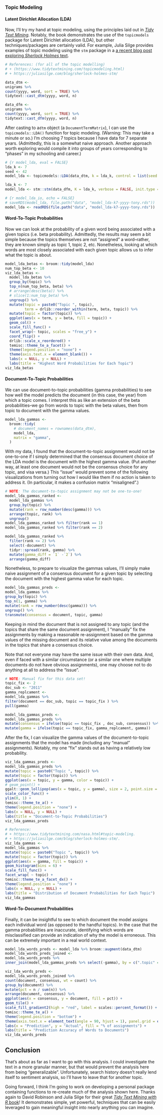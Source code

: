 

### Topic Modeling

#### Latent Dirichlet Allocation (LDA)

Now, I'll try my hand at topic modeling, using the principles laid out in
[_Tidy Text Mining_](https://www.tidytextmining.com/topicmodeling.html).
Notably, the book demonstrates the use of the `topicmodels` package
for Latent Dirichlet allocation (LDA), but other
techniques/packages are certainly valid. For example, Julia Silge
provides examples of topic modeling using the `stm` package in a
[a recent blog post exploring _Sherlock Holmes_ text](https://juliasilge.com/blog/sherlock-holmes-stm/).

```r
# References: (for all of the topic modelling)
# + (https://www.tidytextmining.com/topicmodeling.html)
# + https://juliasilge.com/blog/sherlock-holmes-stm/

data_dtm <-
unigrams %>%
count(yyyy, word, sort = TRUE) %>%
tidytext::cast_dtm(yyyy, word, n)
```

```r
data_dfm <-
unigrams %>%
count(yyyy, word, sort = TRUE) %>%
tidytext::cast_dfm(yyyy, word, n)
```

After casting to a`dtm` object (a `DocumentTermMatrix`),
I can use the `topicmodels::LDA()` function for topic modeling.
(Warning: This may take a minute or so.) I'm choosing 7 topics because I have
data for 7 separate years. (Admittedly, this is a somewhat naive approach.
                            Another approach worth exploring
                            would compile it into groups of years corresponding to "phases" in my
                            schooling and career.)

```r
# {r model_lda, eval = FALSE}
lda_k <- 7
seed <- 42
model_lda <- topicmodels::LDA(data_dtm, k = lda_k, control = list(seed = seed))
```

```r
lda_k <- 7
model_lda <- stm::stm(data_dfm, K = lda_k, verbose = FALSE, init.type = "Spectral")
```

```r
# {r model_lda_io, echo = FALSE}
# saveRDS(model_lda, file.path("data", "model_lda-k7-yyyy-tony.rds"))
model_lda <- readRDS(file.path("data", "model_lda-k7-yyyy-tony.rds"))
```

#### Word-To-Topic Probabilities

Now we can look at the probability of a given word being associated with a given
topics (i.e. beta probability).
Admittedly, the results may seem a bit simple because the topics
themselves are not "assigned" a word--rather, they are known simply as topic 1, topic 2, etc.
Nonetheless, looking at which words are most closely associated with each given topic
allows us to infer what the topic is about.

```r
model_lda_betas <- broom::tidy(model_lda)
num_top_beta <- 10
viz_lda_betas <-
  model_lda_betas %>%
  group_by(topic) %>%
  top_n(num_top_beta, beta) %>%
  # arrange(desc(beta)) %>%
  # slice(1:num_top_beta) %>%
  ungroup() %>%
  mutate(topic = paste0("Topic ", topic),
         term = drlib::reorder_within(term, beta, topic)) %>%
  mutate(topic = factor(topic)) %>%
  ggplot(aes(x = term, y = beta, fill = topic)) +
  geom_col() +
  scale_fill_func() +
  facet_wrap(~ topic, scales = "free_y") +
  coord_flip() +
  drlib::scale_x_reordered() +
  temisc::theme_te_a_facet() +
  theme(legend.position = "none") +
  theme(axis.text.x = element_blank()) +
  labs(x = NULL, y = NULL) +
  labs(title = "Highest Word Probabilities for Each Topic")
viz_lda_betas
```

#### Document-To-Topic Probabilities

We can use document-to-topic probabilities (gamma probabilities)
to see how well the model predicts the document (in this case, the year) from which a
topic comes. I interpret this as like an extension of the beta probabilities--we go
from words to topic with the beta values, then from topic to document with the gamma values.

```r
model_lda_gammas <-
  broom::tidy(
    # document_names = rownames(data_dtm),
    model_lda,
    matrix = "gamma",
  )
```

With my data, I found that the document-to-topic assignment would not be one-to-one
if I simply determined that the consensus document choice of the LDA model is
the document with the highest gamma value.
(Put another way, at least one document would not be the consensus choice for any
  topic, and visa versa.)
This "issue" would prevent some of the following visualizations from turning out
how I would like them if no action is taken to address it.
(In particular, it makes a confusion matrix "misaligned".)

```r
# NOTE: The document-to-topic assignment may not be one-to-one!
model_lda_gammas_ranked <-
  model_lda_gammas %>%
  group_by(topic) %>%
  mutate(rank = row_number(desc(gamma))) %>%
  arrange(topic, rank) %>%
  ungroup()
model_lda_gammas_ranked %>% filter(rank == 1)
model_lda_gammas_ranked %>% filter(rank == 2)

model_lda_gammas_ranked %>%
  filter(rank <= 2) %>%
  select(-document) %>%
  tidyr::spread(rank, gamma) %>%
  mutate(gamma_diff = `1` -`2`) %>%
  arrange(gamma_diff)
```

Nonetheless, to prepare to visualize the gammas values, I'll simply make naive
assignment of a consensus document for a given topic
by selecting the document with the highest gamma value for each topic.

```r
model_lda_gammas_preds <-
model_lda_gammas %>%
group_by(topic) %>%
top_n(1, gamma) %>%
mutate(rank = row_number(desc(gamma))) %>%
ungroup() %>%
transmute(consensus = document, topic, gamma)
```

Keeping in mind the document that is not assigned to any topic (and the topics
that share the same document assignment), I "manually" fix the assignments
by making a reasonable re-assignment based on the gamma values of the missing
document and its relative value among the documents in the topics that share
a consensus choice.

Note that not everyone may have the same issue with their own data.
And, even if faced with a similar circumstance (or a similar one where multiple
documents do not have obvious assignments), one may choose not to do anything at all
to address the "issue".

```r
# NOTE: Manual fix for this data set!
topic_fix <- 2
doc_sub <- "2011"
gamma_replcament <-
model_lda_gammas %>%
filter(document == doc_sub, topic == topic_fix ) %>%
pull(gamma)

model_lda_gammas_preds <-
model_lda_gammas_preds %>%
mutate(consensus = ifelse(topic == topic_fix , doc_sub, consensus)) %>%
mutate(gamma = ifelse(topic == topic_fix, gamma_replcament, gamma))
```

After the fix, I can visualize the gamma values of the document-to-topic
assignments that the model has made (including any "manual" assignments).
Notably, my one "fix" stands out as having a relatively low probability.

```r
viz_lda_gammas_preds <-
model_lda_gammas_preds %>%
mutate(topic = paste0("Topic ", topic)) %>%
mutate(topic = factor(topic)) %>%
ggplot(aes(x = topic, y = gamma, color = topic)) +
# geom_point() +
ggalt::geom_lollipop(aes(x = topic, y = gamma), size = 2, point.size = 4) +
scale_color_func() +
ylim(0, 1) +
temisc::theme_te_a() +
theme(legend.position = "none") +
labs(x = NULL, y = NULL) +
labs(title = "Document-to-Topic Probabilities")
viz_lda_gammas_preds
```

```r
# Reference:
# + https://www.tidytextmining.com/nasa.html#topic-modeling.
# + https://juliasilge.com/blog/sherlock-holmes-stm/.
viz_lda_gammas <-
model_lda_gammas %>%
mutate(topic = paste0("Topic ", topic)) %>%
mutate(topic = factor(topic)) %>%
ggplot(aes(x = gamma, fill = topic)) +
geom_histogram(bins = 6) +
scale_fill_func() +
facet_wrap( ~ topic) +
temisc::theme_te_a_facet_dx() +
theme(legend.position = "none") +
labs(x = NULL, y = NULL) +
labs(title = "Distribution of Document Probabilities for Each Topic")
viz_lda_gammas
```

#### Word-To-Document Probabilities

Finally, it can be insightful to see to which document the model
assigns each individual word (as opposed to the handful topics).
In the case that the gamma probabilities are
inaccurate, identifying which words are misclassified can provide an indication
of why the model is erroneous. This can be extremely important in a real world
context.

```r
model_lda_words_preds <- model_lda %>% broom::augment(data_dtm)
model_lda_words_preds_joined <-
model_lda_words_preds %>%
inner_join(model_lda_gammas_preds %>% select(-gamma), by = c(".topic" = "topic"))

viz_lda_words_preds <-
model_lda_words_preds_joined %>%
count(document, consensus, wt = count) %>%
group_by(document) %>%
mutate(pct = n / sum(n)) %>%
arrange(document, consensus) %>%
ggplot(aes(x = consensus, y = document, fill = pct)) +
geom_tile() +
scale_fill_gradient2(high = "red", label = scales::percent_format()) +
temisc::theme_te_a() +
theme(legend.position = "bottom") +
theme(axis.text.x = element_text(angle = 90, hjust = 1), panel.grid = element_blank()) +
labs(x = "Prediction", y = "Actual", fill = "% of assignments") +
labs(title = "Prediction Accuracy of Words to Documents")
viz_lda_words_preds
```

## Conclusion

That's about as far as I want to go with this analysis.
I could investigate the text in a more granular manner, but that would prevent
the analysis here from being "generalizable".
Unfortunately, search history doesn't really lend itself to sentiment
analysis, so I'll have to leave that for another topic.

Going forward, I think I'm going to work on developing a personal package
containing functions to re-create much of the analysis shown here.
Thanks again to David Robinson and Julia Silge for their great
[_Tidy Text Mining with R_ book](https://www.tidytextmining.com/)!
It demonstrates simple, yet powerful, techniques
that can be easily leveraged to gain meaningful insight into nearly anything you can imagine.



